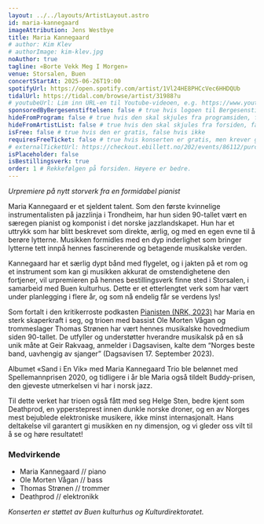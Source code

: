 ```yaml
---
layout: ../../layouts/ArtistLayout.astro
id: maria-kannegaard
imageAttribution: Jens Westbye
title: Maria Kannegaard
# author: Kim Klev
# authorImage: kim-klev.jpg
noAuthor: true
tagline: «Borte Vekk Meg I Morgen»
venue: Storsalen, Buen
concertStartAt: 2025-06-26T19:00
spotifyUrl: https://open.spotify.com/artist/1Vl24HE8PHCcVec6HHDQUb
tidalUrl: https://tidal.com/browse/artist/31988?u
# youtubeUrl: Lim inn URL-en til Youtube-videoen, e.g. https://www.youtube.com/watch?v=iUd7MoKsRFE
sponsoredByBergesenstiftelsen: false # true hvis logoen til Bergesenstiftelsen skal vises, false hvis ikke
hideFromProgram: false # true hvis den skal skjules fra programsiden, false hvis den skal vises
hideFromArtistList: false # true hvis den skal skjules fra forsiden, false hvis den skal vises
isFree: false # true hvis den er gratis, false hvis ikke
requiresFreeTicket: false # true hvis konserten er gratis, men krever gratisbillett
# externalTicketUrl: https://checkout.ebillett.no/202/events/86112/purchase/setup
isPlaceholder: false
isBestillingsverk: true
order: 1 # Rekkefølgen på forsiden. Høyere er bedre.
---
```


_Urpremiere på nytt storverk fra en formidabel pianist_

Maria Kannegaard er et sjeldent talent. Som den første kvinnelige instrumentalisten på jazzlinja i Trondheim, har hun siden 90-tallet vært en særegen pianist og komponist i det norske jazzlandskapet. Hun har et uttrykk som har blitt beskrevet som direkte, ærlig, og med en egen evne til å berøre lytterne. Musikken formidles med en dyp inderlighet som bringer lytterne tett innpå hennes fascinerende og betagende musikalske verden.

Kannegaard har et særlig dypt bånd med flygelet, og i jakten på et rom og et instrument som kan gi musikken akkurat de omstendighetene den fortjener, vil urpremieren på hennes bestillingsverk finne sted i Storsalen, i samarbeid med Buen kulturhus. Dette er et etterlengtet verk som har vært under planlegging i flere år, og som nå endelig får se verdens lys!

Som fortalt i den kritikerroste podkasten <a class="link" href="https://radio.nrk.no/podkast/radiodokumentaren/sesong/pianisten" target="_blank">Pianisten (NRK, 2023)</a> har Maria en sterk skaperkraft i seg, og trioen med bassist Ole Morten Vågan og trommeslager Thomas Strønen har vært hennes musikalske hovedmedium siden 90-tallet. De utfyller og understøtter hverandre musikalsk på en så unik måte at Geir Rakvaag, anmelder i Dagsavisen, kalte dem “Norges beste band, uavhengig av sjanger” (Dagsavisen 17. September 2023).

Albumet «Sand i En Vik» med Maria Kannegaard Trio ble belønnet med Spellemannprisen 2020, og tidligere i år ble Maria også tildelt Buddy-prisen, den gjeveste utmerkelsen vi har i norsk jazz.

Til dette verket har trioen også fått med seg Helge Sten, bedre kjent som Deathprod, en yppersteprest innen dunkle norske droner, og en av Norges mest bejublede elektroniske musikere, ikke minst internasjonalt. Hans deltakelse vil garantert gi musikken en ny dimensjon, og vi gleder oss vilt til å se og høre resultatet!

### Medvirkende

- Maria Kannegaard // piano
- Ole Morten Vågan // bass
- Thomas Strønen // trommer
- Deathprod // elektronikk

_Konserten er støttet av Buen kulturhus og Kulturdirektoratet._
